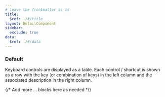 ```yaml
---
# Leave the frontmatter as is
title:
  $ref: ./#/title
layout: DetailComponent
sidebar:
  exclude: true
data:
  $ref: ./#/data
---
```


<LivePreviewControls>

<LivePreview componentName="keyboard-controls" exampleName="Default" displayName="Default">

### Default

Keyboard controls are displayed as a table. Each control / shortcut is shown as a row with the key (or combination of keys) in the left column and the associated description in the right column.

</LivePreview>

{/* Add more <LivePreview>...</LivePreview> blocks here as needed */}

</LivePreviewControls>

